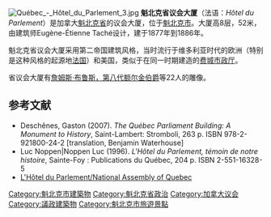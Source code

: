 {{NoteTA
|1=zh-hans:市政厅;zh-hant:市政廳;zh-hk:大會堂;
|2=zh-hans:詹姆斯·布鲁斯;zh-hk:占士·布魯士
}}
[[Image:Québec_-_Hôtel_du_Parlement_3.jpg|thumb]]
'''魁北克省议会大厦'''（法语：''Hôtel du Parlement''）是加拿大[[魁北克省|魁北克省]]的议会大厦，位于[[魁北克市|魁北克市]]。大厦高8层，52米，由建筑师Eugène-Étienne Taché设计，建于1877年到1886年。 

魁北克省议会大厦采用第二帝国建筑风格，当时流行于维多利亚时代的欧洲（特别是这种风格的起源地[[法国|法国]]）和美国，类似于在同一时期建造的[[费城市政厅|费城市政厅]]。 

省议会大厦有[[詹姆斯·布鲁斯，第八代额尔金伯爵|詹姆斯·布鲁斯，第八代额尔金伯爵]]等22人的雕像。

==参考文献==
* Deschênes, Gaston (2007). ''The Québec Parliament Building: A Monument to History'', Saint-Lambert: Stromboli, 263 p. ISBN 978-2-921800-24-2 [translation, Benjamin Waterhouse]
* Luc Noppen|Noppen Luc (1996). ''L'Hôtel du Parlement, témoin de notre histoire'', Sainte-Foy : Publications du Québec, 204 p. ISBN 2-551-16328-5
* [http://www.emporis.com/en/wm/bu/?id=181000 L'Hôtel du Parlement/National Assembly of Quebec]

{{coord|46.808762|-71.214178|type:landmark_region:CA|display=title}}

[[Category:魁北克市建築物|Category:魁北克市建築物]]
[[Category:魁北克省政治|Category:魁北克省政治]]
[[Category:加拿大议会|Category:加拿大议会]]
[[Category:議政建築物|Category:議政建築物]]
[[Category:魁北克市旅遊景點|Category:魁北克市旅遊景點]]